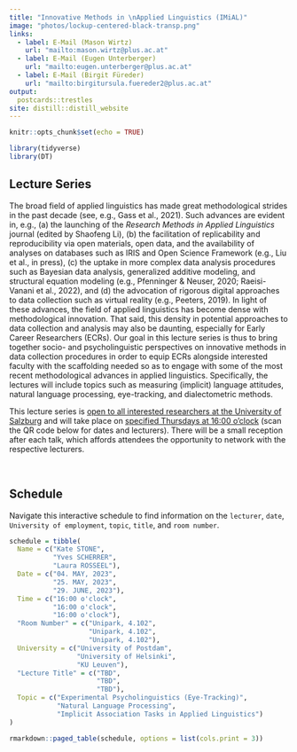 ```yaml
---
title: "Innovative Methods in \nApplied Linguistics (IMiAL)"
image: "photos/lockup-centered-black-transp.png"
links:
  - label: E-Mail (Mason Wirtz)
    url: "mailto:mason.wirtz@plus.ac.at"
  - label: E-Mail (Eugen Unterberger)
    url: "mailto:eugen.unterberger@plus.ac.at"
  - label: E-Mail (Birgit Füreder)
    url: "mailto:birgitursula.fuereder2@plus.ac.at"
output:
  postcards::trestles
site: distill::distill_website
---
```



```r

knitr::opts_chunk$set(echo = TRUE)

library(tidyverse)
library(DT)

```


## Lecture Series

The broad field of applied linguistics has made great methodological strides in the past decade (see, e.g., Gass et al., 2021). Such advances are evident in, e.g., (a) the launching of the *Research Methods in Applied Linguistics* journal (edited by Shaofeng Li), (b) the facilitation of replicability and reproducibility via open materials, open data, and the availability of analyses on databases such as IRIS and Open Science Framework (e.g., Liu et al., in press), (c) the uptake in more complex data analysis procedures such as Bayesian data analysis, generalized additive modeling, and structural equation modeling (e.g., Pfenninger & Neuser, 2020; Raeisi-Vanani et al., 2022), and (d) the advocation of rigorous digital approaches to data collection such as virtual reality (e.g., Peeters, 2019). In light of these advances, the field of applied linguistics has become dense with methodological innovation. That said, this density in potential approaches to data collection and analysis may also be daunting, especially for Early Career Researchers (ECRs). Our goal in this lecture series is thus to bring together socio- and psycholinguistic perspectives on innovative methods in data collection procedures in order to equip ECRs alongside interested faculty with the scaffolding needed so as to engage with some of the most recent methodological advances in applied linguistics. Specifically, the lectures will include topics such as measuring (implicit) language attitudes, natural language processing, eye-tracking, and dialectometric methods. 

This lecture series is <u>open to all interested researchers at the University of Salzburg</u> and will take place on <u>specified Thursdays at 16:00 o’clock</u> (scan the QR code below for dates and lecturers). There will be a small reception after each talk, which affords attendees the opportunity to network with the respective lecturers. 

<br>


## Schedule 

Navigate this interactive schedule to find information on the `lecturer`, `date`, `University of employment`, `topic`, `title`, and `room number`. 

```r

schedule = tibble(
  Name = c("Kate STONE", 
           "Yves SCHERRER", 
           "Laura ROSSEEL"), 
  Date = c("04. MAY, 2023", 
           "25. MAY, 2023", 
           "29. JUNE, 2023"), 
  Time = c("16:00 o'clock", 
           "16:00 o'clock", 
           "16:00 o'clock"),
  "Room Number" = c("Unipark, 4.102", 
                    "Unipark, 4.102", 
                    "Unipark, 4.102"),
  University = c("University of Postdam", 
                 "University of Helsinki", 
                 "KU Leuven"), 
  "Lecture Title" = c("TBD", 
                      "TBD", 
                      "TBD"),
  Topic = c("Experimental Psycholinguistics (Eye-Tracking)", 
            "Natural Language Processing", 
            "Implicit Association Tasks in Applied Linguistics")
)

rmarkdown::paged_table(schedule, options = list(cols.print = 3))

```


<br>
<br>
<br>

